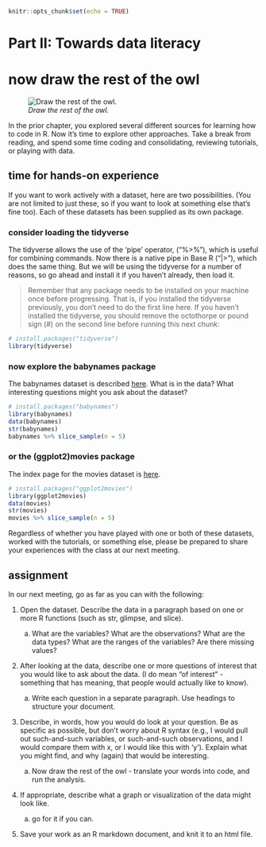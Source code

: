 ```r
knitr::opts_chunk$set(echo = TRUE)
```

# Part II: Towards data literacy {.unnumbered}

# now draw the rest of the owl

![*Draw the rest of the owl.*](images/InkedrCr9A_LI.jpg)

In the prior chapter, you explored several different sources for learning how to code in R. Now it's time to explore other approaches. Take a break from reading, and spend some time coding and consolidating, reviewing tutorials, or playing with data.

## time for hands-on experience

If you want to work actively with a dataset, here are two possibilities. (You are not limited to just these, so if you want to look at something else that's fine too). Each of these datasets has been supplied as its own package.

### consider loading the tidyverse

The tidyverse allows the use of the 'pipe' operator, ("%\>%"), which is useful for combining commands. Now there is a native pipe in Base R ("\|\>"), which does the same thing. But we will be using the tidyverse for a number of reasons, so go ahead and install it if you haven't already, then load it.

> Remember that any package needs to be installed on your machine once before progressing. That is, if you installed the tidyverse previously, you don't need to do the first line here. If you haven't installed the tidyverse, you should remove the octothorpe or pound sign (\#) on the second line before running this next chunk:

```r
# install.packages("tidyverse")
library(tidyverse)
```

### now explore the babynames package

The babynames dataset is described [here](https://cran.r-project.org/web/packages/babynames/readme/README.html). What is in the data? What interesting questions might you ask about the dataset?

```r
# install.packages("babynames")
library(babynames)
data(babynames)
str(babynames)
babynames %>% slice_sample(n = 5)
```

### or the (ggplot2)movies package

The index page for the movies dataset is [here](https://cran.r-project.org/web/packages/ggplot2movies/index.html).

```r
# install.packages("ggplot2movies")
library(ggplot2movies)
data(movies)
str(movies)
movies %>% slice_sample(n = 5)
```

Regardless of whether you have played with one or both of these datasets, worked with the tutorials, or something else, please be prepared to share your experiences with the class at our next meeting.

## assignment

In our next meeting, go as far as you can with the following:

1.  Open the dataset. Describe the data in a paragraph based on one or more R functions (such as str, glimpse, and slice).

    a.  What are the variables? What are the observations? What are the data types? What are the ranges of the variables? Are there missing values?

2.  After looking at the data, describe one or more questions of interest that you would like to ask about the data. (I do mean "of interest" - something that has meaning, that people would actually like to know).

    a.  Write each question in a separate paragraph. Use headings to structure your document.

3.  Describe, in words, how you would do look at your question. Be as specific as possible, but don't worry about R syntax (e.g., I would pull out such-and-such variables, or such-and-such observations, and I would compare them with x, or I would like this with 'y'). Explain what you might find, and why (again) that would be interesting.

    a.  Now draw the rest of the owl - translate your words into code, and run the analysis.

4.  If appropriate, describe what a graph or visualization of the data might look like.

    a.  go for it if you can.

5.  Save your work as an R markdown document, and knit it to an html file.
